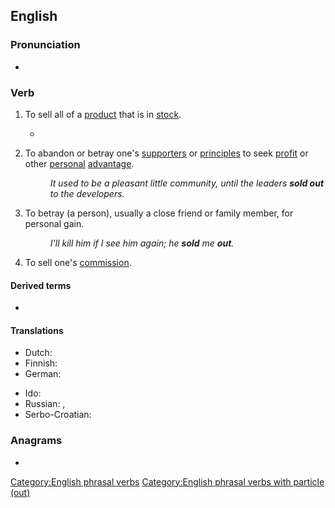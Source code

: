 {{also|sellout|sell-out}}
==English==

===Pronunciation===
* {{audio|en|En-au-sell out.ogg|Audio (AU)}}

===Verb===
{{en-verb|sell<,,sold> out}}

# To sell all of a [[product]] that is in [[stock]].
#: {{syn|en|run out}}
#: {{ux|en|They '''sold out''' of concert posters yesterday and won't get another shipment until next week.}}
#* {{quote-journal|en|date=2021 March 24|author=Stefanie Foster|title=Hidden London: Old Tube on YouTube|journal=RAIL|issue=927|page=41|text=By the end of July [2020], Brompton Road station was available as a virtual tour and tickets were '''selling out''' fast.}}
# {{lb|en|intransitive}} To abandon or betray one's [[supporter]]s or [[principle]]s to seek [[profit]] or other [[personal]] [[advantage]].
#: ''It used to be a pleasant little community, until the leaders '''sold out''' to the developers.''
# {{lb|en|transitive}} To betray (a person), usually a close friend or family member, for personal gain.
#: ''I'll kill him if I see him again; he '''sold''' me '''out'''.''
# To sell one's [[commission]].

====Derived terms====
* {{l|en|sold-out}}

====Translations====
{{trans-top|sell all of a product}}
* Dutch: {{t+|nl|uitverkopen}}
* Finnish: {{t|fi|loppuunmyydä}}
* German: {{t+|de|ausverkaufen}}
{{trans-mid}}
* Ido: {{t+|io|parvendar}}
* Russian: {{t+|ru|распродава́ть|impf}}, {{t+|ru|распрода́ть|pf}}
* Serbo-Croatian: {{t+|sh|rasprodaja|f}}
{{trans-bottom}}

===Anagrams===
* {{anagrams|en|a=ellostu|outsell}}

[[Category:English phrasal verbs]]
[[Category:English phrasal verbs with particle (out)]]